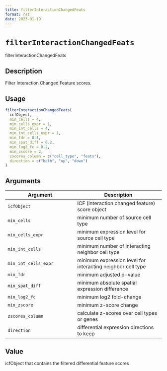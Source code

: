```yaml
--- 
title: filterInteractionChangedFeats 
format: rst 
date: 2023-01-19 
--- 
```

# `filterInteractionChangedFeats`

filterInteractionChangedFeats


## Description

Filter Interaction Changed Feature scores.


## Usage

```r
filterInteractionChangedFeats(
  icfObject,
  min_cells = 4,
  min_cells_expr = 1,
  min_int_cells = 4,
  min_int_cells_expr = 1,
  min_fdr = 0.1,
  min_spat_diff = 0.2,
  min_log2_fc = 0.2,
  min_zscore = 2,
  zscores_column = c("cell_type", "feats"),
  direction = c("both", "up", "down")
)
```


## Arguments

Argument      |Description
------------- |----------------
`icfObject`     |     ICF (interaction changed feature) score object
`min_cells`     |     minimum number of source cell type
`min_cells_expr`     |     minimum expression level for source cell type
`min_int_cells`     |     minimum number of interacting neighbor cell type
`min_int_cells_expr`     |     minimum expression level for interacting neighbor cell type
`min_fdr`     |     minimum adjusted p-value
`min_spat_diff`     |     minimum absolute spatial expression difference
`min_log2_fc`     |     minimum log2 fold-change
`min_zscore`     |     minimum z-score change
`zscores_column`     |     calculate z-scores over cell types or genes
`direction`     |     differential expression directions to keep


## Value

icfObject that contains the filtered differential feature scores


